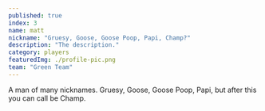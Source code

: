 ```yaml
---
published: true
index: 3
name: matt
nickname: "Gruesy, Goose, Goose Poop, Papi, Champ?"
description: "The description."
category: players
featuredImg: ./profile-pic.png
team: "Green Team"
---
```



<!-- const { nodes } = allMdx() -->
<!-- <MDXRenderer>{props.pageContext.frontmatter.blog}</MDXRenderer> -->

A man of many nicknames. Gruesy, Goose, Goose Poop, Papi, but after this you can call be Champ.